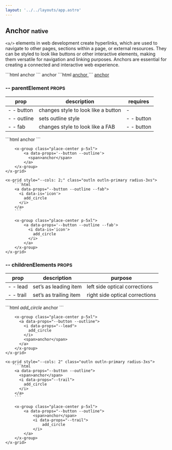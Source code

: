 ```yaml
---
layout: '../../layouts/app.astro'
---
```


##  Anchor <small class="clr-subtext txt-nm txt-lowercase"> native </small>

`<a/>` elements in web development create hyperlinks, which are used to
navigate to other pages, sections within a page, or external resources.
They can be styled to look like buttons or other interactive elements,
making them versatile for navigation and linking purposes. Anchors are
essential for creating a connected and interactive web experience.

<x-grid style="--cols: 2;" class='outln outln-primary radius-3xs'>
  ```html
  <a>
    <span>
      anchor
    </span>
  </a>
  ```
  <x-group class='align-center[items] place-center p-5xl'>
    <a>
      <span>
        anchor
      </span>
    </a>
  </x-group>
</x-grid>

<x-grid style="--cols: 2;" class='outln outln-primary radius-3xs'>
  ```html
  <a href="#">
    <span>
      anchor
    </span>
  </a>
  ```
  <x-group class='align-center[items] place-center p-5xl'>
    <a href="#anchor--a">
      <span>
        anchor
      </span>
    </a>
  </x-group>
</x-grid>

### -- parentElement <small class="clr-subtext txt-sm"> PROPS </small>

| prop        | description                         | requires   |
| ----------- | ----------------------------------- | ---------- |
| - - button  | changes style to look like a button | -          |
| - - outline | sets outline style                  | - - button |
| - - fab     | changes style to look like a FAB    | - - button |

<x-grid style="--cols: 2;" class="g-sm">
    <x-grid style="--cols: 2;" class="outln outln-primary radius-3xs">
        ```html
        <a data-props="--button --outline">
          <span>
            anchor
          </span>
        </a>
        ```

        <x-group class="place-center p-5xl">
            <a data-props='--button --outline'>
              <span>anchor</span>
            </a>
        </x-group>
    </x-grid>

    <x-grid style="--cols: 2;" class="outln outln-primary radius-3xs">
        ```html
        <a data-props="--button --outline --fab">
          <i data-is='icon'>
            add_circle
          </i>
        </a>
        ```

        <x-group class="place-center p-5xl">
            <a data-props='--button --outline --fab'>
              <i data-is='icon'>
                add_circle
              </i>
            </a>
        </x-group>
    </x-grid>
</x-grid>

### -- childrenElements <small class="clr-subtext txt-sm"> PROPS </small>

| prop      | description            | purpose                        |
| --------- | ---------------------- | ------------------------------ |
| - - lead  | set’s as leading item  | left side optical corrections  |
| - - trail | set’s as trailing item | right side optical corrections |

<x-grid style="--cols: 2;" class="g-sm">
    <x-grid style="--cols: 2" class="outln outln-primary radius-3xs">
        ```html
        <a data-props="--button --outline">
          <i data-props="--lead">
            add_circle
          </i>
          <span>anchor</span>
        </a>
        ```

        <x-group class="place-center p-5xl">
          <a data-props="--button --outline">
            <i data-props="--lead">
              add_circle
            </i>
            <span>anchor</span>
          </a>
        </x-group>
    </x-grid>

    <x-grid style="--cols: 2" class="outln outln-primary radius-3xs">
        ```html
        <a data-props="--button --outline">
          <span>anchor</span>
          <i data-props="--trail">
            add_circle
          </i>
        </a>
        ```

        <x-group class="place-center p-5xl">
            <a data-props="--button --outline">
                <span>anchor</span>
                <i data-props="--trail">
                    add_circle
                </i>
            </a>
        </x-group>
    </x-grid>
</x-grid>
